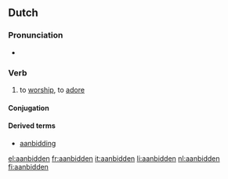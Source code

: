 ==Dutch==

===Pronunciation===
*{{audio|Nl-aanbidden.ogg|audio}}

===Verb===
{{nl-verb|st-5}}

# to [[worship]], to [[adore]]

====Conjugation====
{{nl-conj-st|aanbid|aanbad|aanbeden|aux2=zijn|aanbidde|aanbade|aanbaadt}}

====Derived terms====
* [[aanbidding]]

[[el:aanbidden]]
[[fr:aanbidden]]
[[it:aanbidden]]
[[li:aanbidden]]
[[nl:aanbidden]]
[[fi:aanbidden]]